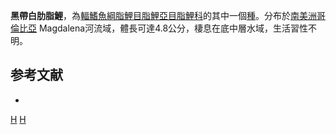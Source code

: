 {{Speciesbox 
| taxon = Argopleura magdalenensis
| status = NE
| status_system = IUCN3.1
| authority =  [[Eigenmann|Eigenmann]], 1913
| synonyms =*''Bryconamericus magdalenensis''<br /><small>Eigenmann, 1913</small>
}}
'''黑帶白肋脂鯉'''，為[[輻鰭魚綱|輻鰭魚綱]][[脂鯉目|脂鯉目]][[脂鯉亞目|脂鯉亞目]][[脂鯉科|脂鯉科]]的其中一個[[種|種]]。分布於[[南美洲|南美洲]][[哥倫比亞|哥倫比亞]] Magdalena河流域，體長可達4.8公分，棲息在底中層水域，生活習性不明。

==参考文献==
{{refbegin}}
*{{FishBase_species|genus=Argopleura|species=magdalenensis|year=2014|month=1}}
{{refend}}

{{Taxonbar|from=Q6417037}}

[[Category:白肋脂鯉屬|H]]
[[Category:1913年描述的鱼类|H]]


{{魚類小作品}}